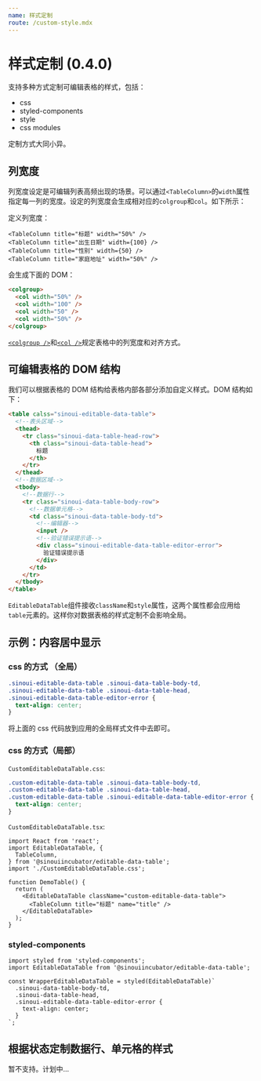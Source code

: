 ```yaml
---
name: 样式定制
route: /custom-style.mdx
---
```


# 样式定制 (0.4.0)

支持多种方式定制可编辑表格的样式，包括：

- css
- styled-components
- style
- css modules

定制方式大同小异。

## 列宽度

列宽度设定是可编辑列表高频出现的场景。可以通过`<TableColumn>`的`width`属性指定每一列的宽度。设定的列宽度会生成相对应的`colgroup`和`col`。如下所示：

定义列宽度：

```tsx
<TableColumn title="标题" width="50%" />
<TableColumn title="出生日期" width={100} />
<TableColumn title="性别" width={50} />
<TableColumn title="家庭地址" width="50%" />
```

会生成下面的 DOM：

```html
<colgroup>
  <col width="50%" />
  <col width="100" />
  <col width="50" />
  <col width="50%" />
</colgroup>
```

[`<colgroup />`](http://www.w3school.com.cn/tags/tag_colgroup.asp)和[`<col />`](https://www.runoob.com/tags/tag-col.html)规定表格中的列宽度和对齐方式。

## 可编辑表格的 DOM 结构

我们可以根据表格的 DOM 结构给表格内部各部分添加自定义样式。DOM 结构如下：

```html
<table calss="sinoui-editable-data-table">
  <!--表头区域-->
  <thead>
    <tr class="sinoui-data-table-head-row">
      <th class="sinoui-data-table-head">
        标题
      </th>
    </tr>
  </thead>
  <!--数据区域-->
  <tbody>
    <!--数据行-->
    <tr class="sinoui-data-table-body-row">
      <!--数据单元格-->
      <td class="sinoui-data-table-body-td">
        <!--编辑器-->
        <input />
        <!--验证错误提示语-->
        <div class="sinoui-editable-data-table-editor-error">
          验证错误提示语
        </div>
      </td>
    </tr>
  </tbody>
</table>
```

`EditableDataTable`组件接收`className`和`style`属性，这两个属性都会应用给`table`元素的。这样你对数据表格的样式定制不会影响全局。

## 示例：内容居中显示

### css 的方式 （全局）

```css
.sinoui-editable-data-table .sinoui-data-table-body-td,
.sinoui-editable-data-table .sinoui-data-table-head,
.sinoui-editable-data-table-editor-error {
  text-align: center;
}
```

将上面的 css 代码放到应用的全局样式文件中去即可。

### css 的方式（局部）

`CustomEditableDataTable.css`:

```css
.custom-editable-data-table .sinoui-data-table-body-td,
.custom-editable-data-table .sinoui-data-table-head,
.custom-editable-data-table .sinoui-editable-data-table-editor-error {
  text-align: center;
}
```

`CustomEditableDataTable.tsx`:

```tsx
import React from 'react';
import EditableDataTable, {
  TableColumn,
} from '@sinouiincubator/editable-data-table';
import './CustomEditableDataTable.css';

function DemoTable() {
  return (
    <EditableDataTable className="custom-editable-data-table">
      <TableColumn title="标题" name="title" />
    </EditableDataTable>
  );
}
```

### styled-components

```tsx
import styled from 'styled-components';
import EditableDataTable from '@sinouiincubator/editable-data-table';

const WrapperEditableDataTable = styled(EditableDataTable)`
  .sinoui-data-table-body-td,
  .sinoui-data-table-head,
  .sinoui-editable-data-table-editor-error {
    text-align: center;
  }
`;
```

## 根据状态定制数据行、单元格的样式

暂不支持。计划中...
